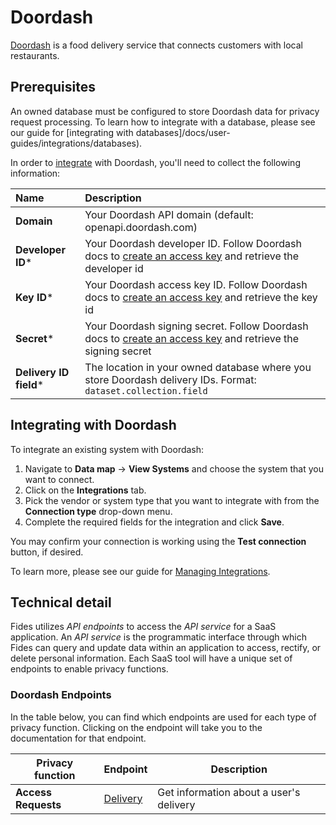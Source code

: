
# Doordash
[Doordash](https://www.doordash.com/) is a food delivery service that connects customers with local restaurants.

## Prerequisites

<Callout emoji="" type="info">An owned database must be configured to store Doordash data for privacy request processing. To learn how to integrate with a database, please see our guide for [integrating with databases]/docs/user-guides/integrations/databases). </Callout>


In order to [integrate](/docs/user-guides/integrations) with Doordash, you'll need to collect the following information:

| Name                       | Description                                                                                                                             |
| :------------------------- | :-------------------------------------------------------------------------------------------------------------------------------------- |
| **Domain**                 | Your Doordash API domain (default: openapi.doordash.com) |
| **Developer ID***          | Your Doordash developer ID. Follow Doordash docs to [create an access key](https://developer.doordash.com/en-US/docs/drive_classic/how_to/manage_credentials/#create-an-access-key) and retrieve the developer id |
| **Key ID***                | Your Doordash access key ID. Follow Doordash docs to [create an access key](https://developer.doordash.com/en-US/docs/drive_classic/how_to/manage_credentials/#create-an-access-key) and retrieve the key id |
| **Secret***        | Your Doordash signing secret. Follow Doordash docs to [create an access key](https://developer.doordash.com/en-US/docs/drive_classic/how_to/manage_credentials/#create-an-access-key) and retrieve the signing secret|
| **Delivery ID field***  | The location in your owned database where you store Doordash delivery IDs. Format: `dataset.collection.field` |

## Integrating with Doordash
To integrate an existing system with Doordash:

1. Navigate to **Data map** → **View Systems** and choose the system that you want to connect.
2. Click on the **Integrations** tab.
3. Pick the vendor or system type that you want to integrate with from the **Connection type** drop-down menu.
4. Complete the required fields for the integration and click **Save**. 

You may confirm your connection is working using the **Test connection** button, if desired.

To learn more, please see our guide for [Managing Integrations](/docs/user-guides/integrations/manage-integrations).

## Technical detail 

Fides utilizes _API endpoints_ to access the _API service_ for a SaaS application. An _API service_ is the programmatic interface through which Fides can query and update data within an application to access, rectify, or delete personal information. Each SaaS tool will have a unique set of endpoints to enable privacy functions. 

### Doordash Endpoints
In the table below, you can find which endpoints are used for each type of privacy function. Clicking on the endpoint will take you to the documentation for that endpoint.

| Privacy function | Endpoint | Description |
|----|----|----|
| **Access Requests** | [Delivery](https://developer.doordash.com/en-US/api/drive/#tag/Delivery/operation/GetDelivery) | Get information about a user's delivery |

